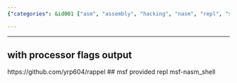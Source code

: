 ```yaml
---
{"categories": &id001 ["asm", "assembly", "hacking", "nasm", "repl", "self-learning"], "category": "Programming Languages", "date": "2022-07-13 03:09:59", "description": "This article discusses a Repl (Read-Eval-Print Loop) for Assembly code with processor flags output, developed by yrp604 and available on the GitHub repository named 'rappel'. Moreover, it introduces an msf provided Repl called 'msf-nasm_shell'.", "tags": *id001, "title": "Repl for Assembly Code"}

---
```


------
## with processor flags output
https://github.com/yrp604/rappel
## msf provided repl
msf-nasm_shell
